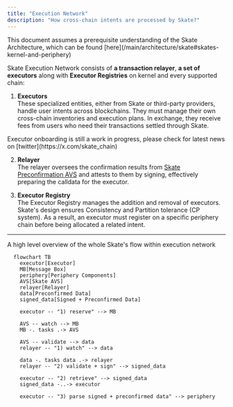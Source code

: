 ```yaml
---
title: "Execution Network"
description: "How cross-chain intents are processed by Skate?"
---
```


<Note>
This document assumes a prerequisite understanding of the Skate Architecture, which can be found [here](/main/architecture/skate#skates-kernel-and-periphery)
</Note>

Skate Execution Network consists of **a transaction relayer**, **a set of executors** along with **Executor Registries** on kernel and every supported chain:

1. **Executors**<br/>
  These specialized entities, either from Skate or third-party providers, handle user intents across blockchains. They must manage their own cross-chain inventories and execution plans. In exchange, they receive fees from users who need their transactions settled through Skate.

<Note>
  Executor onboarding is still a work in progress, please check for latest news on [twitter](https://x.com/skate_chain)
</Note>

2. **Relayer**<br/>
  The relayer oversees the confirmation results from [Skate Preconfirmation AVS](/main/architecture/avs) and attests to them by signing, effectively preparing the calldata for the executor.

3. **Executor Registry**<br/>
  The Executor Registry manages the addition and removal of executors. Skate's design ensures Consistency and Partition tolerance (CP system). As a result, an executor must register on a specific periphery chain before being allocated a related intent.

---
A high level overview of the whole Skate's flow within execution network

<Card title="Execution Network flow">

```mermaid
  flowchart TB
    executor[Executor]
    MB[Message Box]
    periphery[Periphery Components]
    AVS[Skate AVS]
    relayer[Relayer]
    data[Preconfirmed Data]
    signed_data[Signed + Preconfirmed Data]

    executor -- "1) reserve" --> MB

    AVS -- watch --> MB
    MB -. tasks .-> AVS

    AVS -- validate --> data
    relayer -- "1) watch" --> data

    data -. tasks data .-> relayer
    relayer -- "2) validate + sign" --> signed_data

    executor -- "2) retrieve" --> signed_data
    signed_data -..-> executor

    executor -- "3) parse signed + preconfirmed data" --> periphery
```
</Card>
